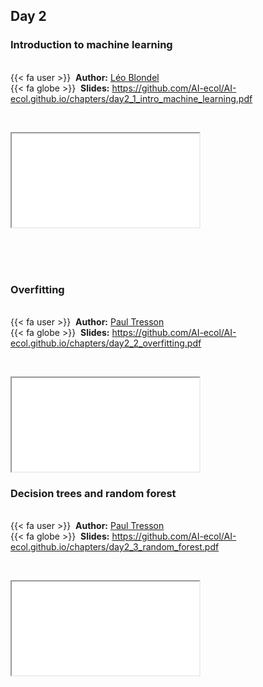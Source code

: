 
## Day 2 {.unnumbered}

### Introduction to machine learning

<br />
{{< fa user >}} &nbsp;**Author:** [Léo Blondel](https://www.alien.club/)<br/>
{{< fa globe >}} &nbsp;**Slides:** <https://github.com/AI-ecol/AI-ecol.github.io/chapters/day2_1_intro_machine_learning.pdf>



<br />

<div class="container">
  <iframe class="responsive-iframe" src="day2_1_intro_machine_learning.pdf"></iframe>
</div> 


<br /><br /><br />

### Overfitting

<br />
{{< fa user >}} &nbsp;**Author:** [Paul Tresson](http://paul.tresson.eu/)<br/>
{{< fa globe >}} &nbsp;**Slides:** <https://github.com/AI-ecol/AI-ecol.github.io/chapters/day2_2_overfitting.pdf>


<br />

<div class="container">
  <iframe class="responsive-iframe" src="day2_2_overfitting.pdf"></iframe>
</div> 


### Decision trees and random forest

<br />
{{< fa user >}} &nbsp;**Author:**  [Paul Tresson](http://paul.tresson.eu/)<br/>
{{< fa globe >}} &nbsp;**Slides:** <https://github.com/AI-ecol/AI-ecol.github.io/chapters/day2_3_random_forest.pdf>


<br />

<div class="container">
  <iframe class="responsive-iframe" src="day2_3_random_forest.pdf"></iframe>
</div> 